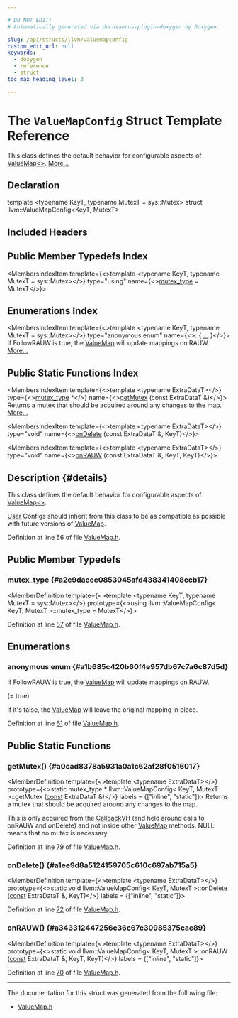 ```yaml
---

# DO NOT EDIT!
# Automatically generated via docusaurus-plugin-doxygen by Doxygen.

slug: /api/structs/llvm/valuemapconfig
custom_edit_url: null
keywords:
  - doxygen
  - reference
  - struct
toc_max_heading_level: 3

---
```





# The `ValueMapConfig` Struct Template Reference

<DoxygenPage pluginConfig={pluginConfig}>

This class defines the default behavior for configurable aspects of <a href="/docs/api/classes/llvm/valuemap">ValueMap&lt;&gt;</a>. <a href="#details">More...</a>

## Declaration

<CodeBlock>template &lt;typename KeyT, typename MutexT = sys::Mutex&gt;
struct llvm::ValueMapConfig&lt;KeyT, MutexT&gt;</CodeBlock>

## Included Headers

<IncludesList>
<IncludesListItem
  filePath="llvm/IR/ValueMap.h"
  permalink="/docs/api/files/include/include/llvm/include/llvm/ir/valuemap-h"
  isLocal="true" />
</IncludesList>

## Public Member Typedefs Index

<MembersIndex>

<MembersIndexItem
  template={<>template &lt;typename KeyT, typename MutexT = sys::Mutex&gt;</>}
  type="using"
  name={<><a href="#a2e9dacee0853045afd438341408ccb17">mutex&#95;type</a> = MutexT</>}>
</MembersIndexItem>

</MembersIndex>

## Enumerations Index

<MembersIndex>

<MembersIndexItem
  template={<>template &lt;typename KeyT, typename MutexT = sys::Mutex&gt;</>}
  type="anonymous enum"
  name={<>:  &#123; <a href="#a1b685c420b60f4e957db67c7a6c87d5d">...</a> &#125;</>}>
If FollowRAUW is true, the <a href="/docs/api/classes/llvm/valuemap">ValueMap</a> will update mappings on RAUW. <a href="#a1b685c420b60f4e957db67c7a6c87d5d">More...</a>
</MembersIndexItem>

</MembersIndex>

## Public Static Functions Index

<MembersIndex>

<MembersIndexItem
  template={<>template &lt;typename ExtraDataT&gt;</>}
  type={<><a href="#a2e9dacee0853045afd438341408ccb17">mutex&#95;type</a> &#42;</>}
  name={<><a href="#a0cad8378a5931a0a1c62af28f0516017">getMutex</a> (const ExtraDataT &amp;)</>}>
Returns a mutex that should be acquired around any changes to the map. <a href="#a0cad8378a5931a0a1c62af28f0516017">More...</a>
</MembersIndexItem>

<MembersIndexItem
  template={<>template &lt;typename ExtraDataT&gt;</>}
  type="void"
  name={<><a href="#a1ee9d8a5124159705c610c697ab715a5">onDelete</a> (const ExtraDataT &amp;, KeyT)</>}>
</MembersIndexItem>

<MembersIndexItem
  template={<>template &lt;typename ExtraDataT&gt;</>}
  type="void"
  name={<><a href="#a343312447256c36c67c30985375cae89">onRAUW</a> (const ExtraDataT &amp;, KeyT, KeyT)</>}>
</MembersIndexItem>

</MembersIndex>

## Description {#details}

This class defines the default behavior for configurable aspects of <a href="/docs/api/classes/llvm/valuemap">ValueMap&lt;&gt;</a>.

<a href="/docs/api/classes/llvm/user">User</a> Configs should inherit from this class to be as compatible as possible with future versions of <a href="/docs/api/classes/llvm/valuemap">ValueMap</a>.

Definition at line 56 of file <a href="/docs/api/files/include/include/llvm/include/llvm/ir/valuemap-h">ValueMap.h</a>.

<SectionDefinition>

## Public Member Typedefs

### mutex&#95;type {#a2e9dacee0853045afd438341408ccb17}

<MemberDefinition
  template={<>template &lt;typename KeyT, typename MutexT = sys::Mutex&gt;</>}
  prototype={<>using llvm::ValueMapConfig&lt; KeyT, MutexT &gt;::mutex&#95;type =  MutexT</>}>

Definition at line <a href="/docs/api/files/include/include/llvm/include/llvm/ir/valuemap-h/#l00057">57</a> of file <a href="/docs/api/files/include/include/llvm/include/llvm/ir/valuemap-h">ValueMap.h</a>.
</MemberDefinition>

</SectionDefinition>

<SectionDefinition>

## Enumerations

### anonymous enum  {#a1b685c420b60f4e957db67c7a6c87d5d}

<MemberDefinition
  prototype="anonymous enum ">
If FollowRAUW is true, the <a href="/docs/api/classes/llvm/valuemap">ValueMap</a> will update mappings on RAUW.

<EnumerationList title="Enumeration values">

<Link id="a1b685c420b60f4e957db67c7a6c87d5da802434572dcd90e300fb465562d4f41b" />
<EnumerationListItem name="FollowRAUW">
 (= true)
</EnumerationListItem>

</EnumerationList>

If it&#39;s false, the <a href="/docs/api/classes/llvm/valuemap">ValueMap</a> will leave the original mapping in place.

Definition at line <a href="/docs/api/files/include/include/llvm/include/llvm/ir/valuemap-h/#l00061">61</a> of file <a href="/docs/api/files/include/include/llvm/include/llvm/ir/valuemap-h">ValueMap.h</a>.
</MemberDefinition>

</SectionDefinition>

<SectionDefinition>

## Public Static Functions

### getMutex() {#a0cad8378a5931a0a1c62af28f0516017}

<MemberDefinition
  template={<>template &lt;typename ExtraDataT&gt;</>}
  prototype={<>static mutex&#95;type &#42; llvm::ValueMapConfig&lt; KeyT, MutexT &gt;::getMutex (<a href="/docs/api/files/lib/lib/target/lib/target/aarch64/aarch64promoteconstant-cpp/#a90f8350fecae261c25be85d38b451bff">const</a> ExtraDataT &amp;)</>}
  labels = {["inline", "static"]}>
Returns a mutex that should be acquired around any changes to the map.

This is only acquired from the <a href="/docs/api/classes/llvm/callbackvh">CallbackVH</a> (and held around calls to onRAUW and onDelete) and not inside other <a href="/docs/api/classes/llvm/valuemap">ValueMap</a> methods. NULL means that no mutex is necessary.

Definition at line <a href="/docs/api/files/include/include/llvm/include/llvm/ir/valuemap-h/#l00079">79</a> of file <a href="/docs/api/files/include/include/llvm/include/llvm/ir/valuemap-h">ValueMap.h</a>.
</MemberDefinition>

### onDelete() {#a1ee9d8a5124159705c610c697ab715a5}

<MemberDefinition
  template={<>template &lt;typename ExtraDataT&gt;</>}
  prototype={<>static void llvm::ValueMapConfig&lt; KeyT, MutexT &gt;::onDelete (<a href="/docs/api/files/lib/lib/target/lib/target/aarch64/aarch64promoteconstant-cpp/#a90f8350fecae261c25be85d38b451bff">const</a> ExtraDataT &amp;, KeyT)</>}
  labels = {["inline", "static"]}>

Definition at line <a href="/docs/api/files/include/include/llvm/include/llvm/ir/valuemap-h/#l00072">72</a> of file <a href="/docs/api/files/include/include/llvm/include/llvm/ir/valuemap-h">ValueMap.h</a>.
</MemberDefinition>

### onRAUW() {#a343312447256c36c67c30985375cae89}

<MemberDefinition
  template={<>template &lt;typename ExtraDataT&gt;</>}
  prototype={<>static void llvm::ValueMapConfig&lt; KeyT, MutexT &gt;::onRAUW (<a href="/docs/api/files/lib/lib/target/lib/target/aarch64/aarch64promoteconstant-cpp/#a90f8350fecae261c25be85d38b451bff">const</a> ExtraDataT &amp;, KeyT, KeyT)</>}
  labels = {["inline", "static"]}>

Definition at line <a href="/docs/api/files/include/include/llvm/include/llvm/ir/valuemap-h/#l00070">70</a> of file <a href="/docs/api/files/include/include/llvm/include/llvm/ir/valuemap-h">ValueMap.h</a>.
</MemberDefinition>

</SectionDefinition>

<hr/>

The documentation for this struct was generated from the following file:

<ul>
<li><a href="/docs/api/files/include/include/llvm/include/llvm/ir/valuemap-h">ValueMap.h</a></li>
</ul>

</DoxygenPage>
